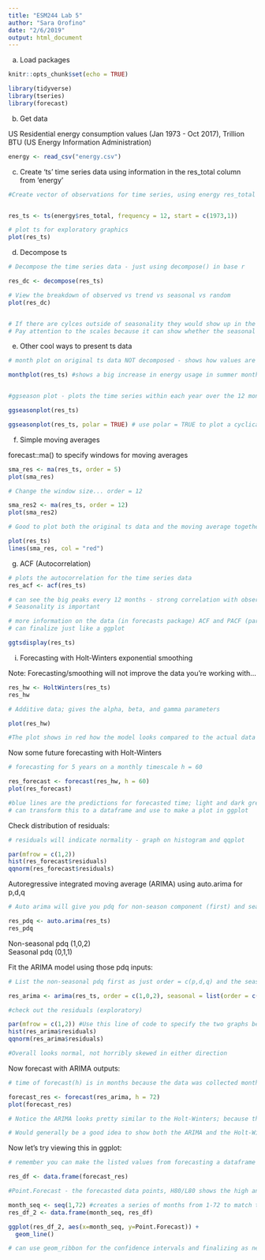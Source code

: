 ```yaml
---
title: "ESM244 Lab 5"
author: "Sara Orofino"
date: "2/6/2019"
output: html_document
---
```



a. Load packages
```r
knitr::opts_chunk$set(echo = TRUE)

library(tidyverse)
library(tseries)
library(forecast)


```

b. Get data

US Residential energy consumption values (Jan 1973 - Oct 2017), Trillion BTU (US Energy Information Administration)

```r

energy <- read_csv("energy.csv") 

```



c. Create 'ts' time series data using information in the res_total column from 'energy'

```r

#Create vector of observations for time series, using energy res_total data, which is monthly data (frequency = 12), and it starts in January 1973


res_ts <- ts(energy$res_total, frequency = 12, start = c(1973,1)) 

# plot ts for exploratory graphics 
plot(res_ts)

```


d. Decompose ts

```r
# Decompose the time series data - just using decompose() in base r

res_dc <- decompose(res_ts)

# View the breakdown of observed vs trend vs seasonal vs random 
plot(res_dc)


# If there are cylces outside of seasonality they would show up in the random graph of the plot
# Pay attention to the scales because it can show whether the seasonal impacts are important on the same scale as the observed data or the trend. 
```

e. Other cool ways to present ts data 

```r

# month plot on original ts data NOT decomposed - shows how values are changing within each month 

monthplot(res_ts) #shows a big increase in energy usage in summer months 



```


```r

#ggseason plot - plots the time series within each year over the 12 months

ggseasonplot(res_ts) 

ggseasonplot(res_ts, polar = TRUE) # use polar = TRUE to plot a cyclical graph 
```


f. Simple moving averages 

forecast::ma() to specify windows for moving averages 

```r


sma_res <- ma(res_ts, order = 5)
plot(sma_res)

# Change the window size... order = 12

sma_res2 <- ma(res_ts, order = 12)
plot(sma_res2)

# Good to plot both the original ts data and the moving average together (exploratory graph)

plot(res_ts)
lines(sma_res, col = "red")

```

g. ACF (Autocorrelation) 

```r
# plots the autocorrelation for the time series data 
res_acf <- acf(res_ts)

# can see the big peaks every 12 months - strong correlation with observations that were 12 months ago
# Seasonality is important

# more information on the data (in forecasts package) ACF and PACF (partial autocorrelation)
# can finalize just like a ggplot 

ggtsdisplay(res_ts)
```

i. Forecasting with Holt-Winters exponential smoothing

Note: Forecasting/smoothing will not improve the data you're working with...

```r

res_hw <- HoltWinters(res_ts)
res_hw

# Additive data; gives the alpha, beta, and gamma parameters 

plot(res_hw)

#The plot shows in red how the model looks compared to the actual data 
```

Now some future forecasting with Holt-Winters

```r
# forecasting for 5 years on a monthly timescale h = 60

res_forecast <- forecast(res_hw, h = 60)
plot(res_forecast) 

#blue lines are the predictions for forecasted time; light and dark grey are showing the 80% and 95% confidence intervals 
# can transform this to a dataframe and use to make a plot in ggplot 
```

Check distribution of residuals:

```r

# residuals will indicate normality - graph on histogram and qqplot

par(mfrow = c(1,2))
hist(res_forecast$residuals) 
qqnorm(res_forecast$residuals)

```


Autoregressive integrated moving average (ARIMA) using auto.arima for p,d,q


```r

# Auto arima will give you pdq for non-season component (first) and seasonal component (second if there is one)

res_pdq <- auto.arima(res_ts)
res_pdq

```

Non-seasonal pdq (1,0,2)  
Seasonal pdq (0,1,1)   


Fit the ARIMA model using those pdq inputs:

```r

# List the non-seasonal pdq first as just order = c(p,d,q) and the seasonal second as list(order = c(p,d,q))

res_arima <- arima(res_ts, order = c(1,0,2), seasonal = list(order = c(0,1,1)))

#check out the residuals (exploratory)

par(mfrow = c(1,2)) #Use this line of code to specify the two graphs be placed side by side
hist(res_arima$residuals)
qqnorm(res_arima$residuals)

#Overall looks normal, not horribly skewed in either direction 
```

Now forecast with ARIMA outputs:

```r
# time of forecast(h) is in months because the data was collected monthly 

forecast_res <- forecast(res_arima, h = 72)
plot(forecast_res)

# Notice the ARIMA looks pretty similar to the Holt-Winters; because the data is very seasonal and highly predictable so both have trends that look similar 

# Would generally be a good idea to show both the ARIMA and the Holt-Winters in publication 
```

Now let's try viewing this in ggplot:

```r
# remember you can make the listed values from forecasting a dataframe to plot in ggplot:

res_df <- data.frame(forecast_res)

#Point.Forecast - the forecasted data points, H80/L80 shows the high and low of the 80% Confidence Interval

month_seq <- seq(1,72) #creates a series of months from 1-72 to match the predictions that were forecasted 
res_df_2 <- data.frame(month_seq, res_df)

ggplot(res_df_2, aes(x=month_seq, y=Point.Forecast)) +
  geom_line()

# can use geom_ribbon for the confidence intervals and finalizing as necessary 
```












